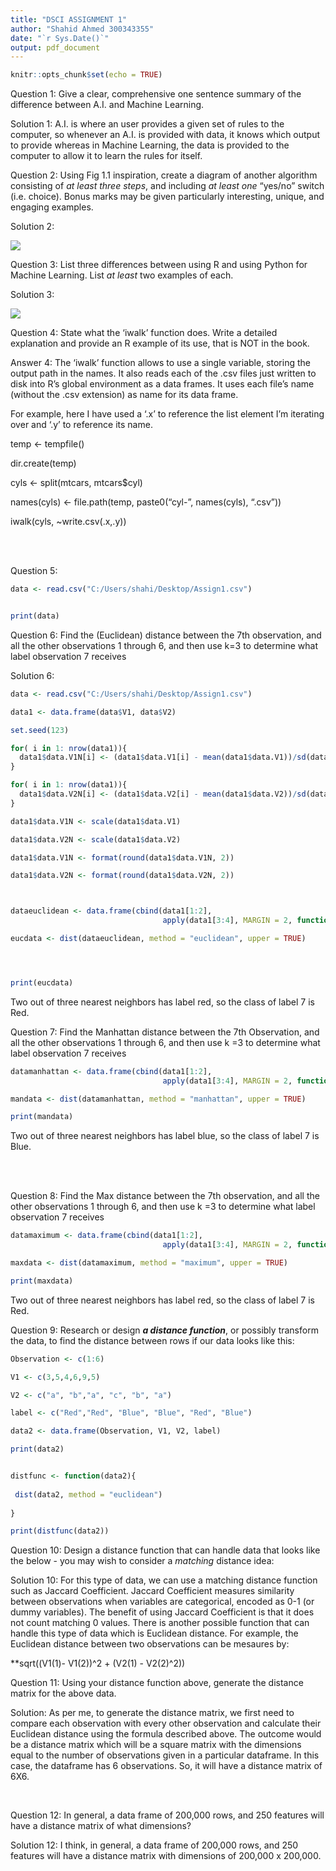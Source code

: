 ---
title: "DSCI ASSIGNMENT 1"
author: "Shahid Ahmed 300343355"
date: "`r Sys.Date()`"
output: pdf_document
---

```{r setup, include=FALSE}
knitr::opts_chunk$set(echo = TRUE)
```


Question 1: Give a clear, comprehensive one sentence summary of the difference between A.I. and Machine Learning.

Solution 1: A.I. is where an user provides a given set of rules to the computer, so whenever an A.I. is provided with data, it knows which output to provide whereas in Machine Learning, the data is provided to the computer to allow it to learn the rules for itself.

\newpage 

Question 2: Using Fig 1.1 inspiration, create a diagram of another algorithm consisting of *at least three steps*, and including *at least one* "yes/no" switch (i.e. choice). Bonus marks may be given particularly interesting, unique, and engaging examples.

Solution 2: 

![](Assign1image.jpg)

\newpage

Question 3: List three differences between using R and using Python for Machine Learning. List *at least* two examples of each.

Solution 3: 

![](Assign1image2.png)



Question 4: State what the 'iwalk' function does. Write a detailed explanation and provide an R example of its use, that is NOT in the book.

Answer 4: The 'iwalk' function allows to use a single variable, storing the output path in the names. It also reads each of the .csv files just written to disk into R's global environment as a data frames. It uses each file's name (without the .csv extension) as name for its data frame.

For example, here I have used a '.x' to reference the list element I'm iterating over and '.y' to reference its name.

temp <- tempfile()

dir.create(temp)

cyls <- split(mtcars, mtcars$cyl)

names(cyls) <- file.path(temp, paste0("cyl-", names(cyls), ".csv"))

iwalk(cyls, ~write.csv(.x,.y))


\
\


Question 5: 


```{r}

data <- read.csv("C:/Users/shahi/Desktop/Assign1.csv")


print(data)


```





\newpage

Question 6: Find the (Euclidean) distance between the 7th observation, and all the other observations 1 through 6, and then use k=3 to determine what label observation 7 receives

Solution 6: 



```{r, warning=FALSE}

data <- read.csv("C:/Users/shahi/Desktop/Assign1.csv")

data1 <- data.frame(data$V1, data$V2)

set.seed(123)

for( i in 1: nrow(data1)){
  data1$data.V1N[i] <- (data1$data.V1[i] - mean(data1$data.V1))/sd(data1$data.V1)
}

for( i in 1: nrow(data1)){
  data1$data.V2N[i] <- (data1$data.V2[i] - mean(data1$data.V2))/sd(data1$data.V2)
}

data1$data.V1N <- scale(data1$data.V1)

data1$data.V2N <- scale(data1$data.V2)

data1$data.V1N <- format(round(data1$data.V1N, 2))

data1$data.V2N <- format(round(data1$data.V2N, 2))



dataeuclidean <- data.frame(cbind(data1[1:2],
                                  apply(data1[3:4], MARGIN = 2, function(x) as.numeric(x))))

eucdata <- dist(dataeuclidean, method = "euclidean", upper = TRUE)




print(eucdata)


```

Two out of three nearest neighbors has label red, so the class of label 7 is Red.


\newpage


Question 7: Find the Manhattan distance between the 7th Observation, and all the other observations 1 through 6, and then use k =3 to determine what label observation 7 receives


```{r, warning=FALSE}



datamanhattan <- data.frame(cbind(data1[1:2],
                                  apply(data1[3:4], MARGIN = 2, function(x) as.numeric(x))))

mandata <- dist(datamanhattan, method = "manhattan", upper = TRUE)

print(mandata)

```

Two out of three nearest neighbors has label blue, so the class of label 7 is Blue.

\
\


Question 8: Find the Max distance between the 7th observation, and all the other observations 1 through 6, and then use k =3 to determine what label observation 7 receives



```{r, warning=FALSE}

datamaximum <- data.frame(cbind(data1[1:2],
                                  apply(data1[3:4], MARGIN = 2, function(x) as.numeric(x))))

maxdata <- dist(datamaximum, method = "maximum", upper = TRUE)

print(maxdata)

```

Two out of three nearest neighbors has label red, so the class of label 7 is Red.
\newpage

Question 9: Research or design ***a distance function***, or possibly transform the data, to find the distance between rows if our data looks like this:

```{r, warning=FALSE}
Observation <- c(1:6)

V1 <- c(3,5,4,6,9,5)

V2 <- c("a", "b","a", "c", "b", "a")

label <- c("Red","Red", "Blue", "Blue", "Red", "Blue")

data2 <- data.frame(Observation, V1, V2, label)

print(data2)


distfunc <- function(data2){
  
 dist(data2, method = "euclidean")
  
}

print(distfunc(data2))


```


Question 10: Design a distance function that can handle data that looks like the below - you may wish to consider a *matching* distance idea: 

Solution 10: For this type of data, we can use a matching distance function such as Jaccard Coefficient. Jaccard Coefficient measures similarity between observations when variables are categorical, encoded as 0-1 (or dummy variables). The benefit of using Jaccard Coefficient is that it does not count matching 0 values. There is another possible function that can handle this type of data which is Euclidean distance. 
For example, the Euclidean distance between two observations can be mesaures by:

**sqrt((V1(1)- V1(2))^2 + (V2(1) - V2(2)^2))


\newpage 

Question 11: Using your distance function above, generate the distance matrix for the above data.

Solution: As per me, to generate the distance matrix, we first need to compare each observation with every other observation and calculate their Euclidean distance using the formula described above. The outcome would be a distance matrix which will be a square matrix with the dimensions equal to the number of observations given in a particular dataframe. In this case, the dataframe has 6 observations. So, it will have a distance matrix of 6X6. 

\ 
\


Question 12: In general, a data frame of 200,000 rows, and 250 features will have a distance matrix of
what dimensions?

Solution 12: I think, in general, a data frame of 200,000 rows, and 250 features will have a distance matrix with dimensions of 200,000 x 200,000. 























